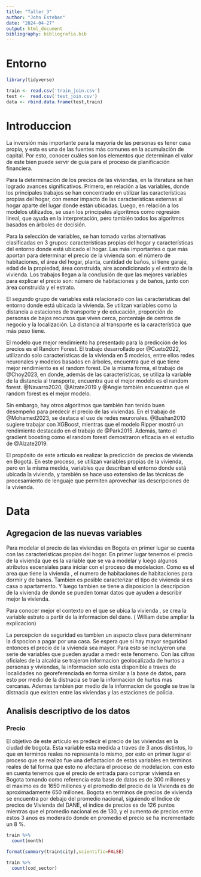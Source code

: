 ```yaml
---
title: "Taller_3"
author: "John Esteban"
date: "2024-04-27"
output: html_document
bibliography: bibliografia.bib
---
```


# Entorno

```r
library(tidyverse)
```

```r
train <- read.csv('train_join.csv')
test <-  read.csv('test_join.csv')
data <- rbind.data.frame(test,train)
```

# Introduccion

La inversión más importante para la mayoría de las personas es tener casa propia, y esta es una de las fuentes más comunes en la acumulación de capital. Por esto, conocer cuáles son los elementos que determinan el valor de este bien puede servir de guía para el proceso de planificación financiera.

Para la determinación de los precios de las viviendas, en la literatura se han logrado avances significativos. Primero, en relación a las variables, donde los principales trabajos se han concentrado en utilizar las características propias del hogar, con menor impacto de las características externas al hogar aparte del lugar donde están ubicadas. Luego, en relación a los modelos utilizados, se usan los principales algoritmos como regresión lineal, que ayuda en la interpretación, pero también todos los algoritmos basados en árboles de decisión.

Para la selección de variables, se han tomado varias alternativas clasificadas en 3 grupos: características propias del hogar y características del entorno donde está ubicado el hogar. Las más importantes o que más aportan para determinar el precio de la vivienda son: el número de habitaciones, el área del hogar, planta, cantidad de baños, si tiene garaje, edad de la propiedad, área construida, aire acondicionado y el estrato de la vivienda. Los trabajos llegan a la conclusión de que las mejores variables para explicar el precio son: número de habitaciones y de baños, junto con área construida y el estrato.

El segundo grupo de variables está relacionado con las características del entorno donde está ubicada la vivienda. Se utilizan variables como la distancia a estaciones de transporte y de educación, proporción de personas de bajos recursos que viven cerca, porcentaje de centros de negocio y la localización. La distancia al transporte es la característica que más peso tiene.

El modelo que mejor rendimiento ha presentado para la predicción de los precios es el Random Forest. El trabajo desarrollado por @Cueto2022, utilizando solo características de la vivienda en 5 modelos, entre ellos redes neuronales y modelos basados en árboles, encuentra que el que tiene mejor rendimiento es el random forest. De la misma forma, el trabajo de @Choy2023, en donde, además de las características, se utiliza la variable de la distancia al transporte, encuentra que el mejor modelo es el random forest. @Navarro2020, @Alzate2019 y @Angie también encuentran que el random forest es el mejor modelo.

Sin embargo, hay otros algoritmos que también han tenido buen desempeño para predecir el precio de las viviendas. En el trabajo de @Mohamed2023, se destaca el uso de redes neuronales. @Bushan2010 sugiere trabajar con XGBoost, mientras que el modelo Ripper mostró un rendimiento destacado en el trabajo de @Park2015. Además, tanto el gradient boosting como el random forest demostraron eficacia en el estudio de @Alzate2019.

El propósito de este artículo es realizar la predicción de precios de vivienda en Bogotá. En este proceso, se utilizan variables propias de la vivienda, pero en la misma medida, variables que describan el entorno donde está ubicada la vivienda, y también se hace uso extensivo de las técnicas de procesamiento de lenguaje que permiten aprovechar las descripciones de la vivienda.

# Data

## Agregacion de las nuevas variables

Para modelar el precio de las viviendas en Bogota en primer lugar se cuenta con las caracteristicas propias del hogar. En primer lugar tenemos el precio de la vivienda que es la variable que se va a modelar y luego algunos atributos escensiales para iniciar con el proceso de modelacion. Como es el area que tiene la vivienda , el numero de habitaciones de habitaciones para dormir y de banos. Tambien es posible caracterizar el tipo de vivienda si es casa o apartamento. Y luego tambien se tiene a disposicion la descripcion de la vivienda de donde se pueden tomar datos que ayuden a describir mejor la vivienda.

Para conocer mejor el contexto en el que se ubica la vivienda , se crea la variable estrato a partir de la informacion del dane. ( William debe ampliar la explicacion)

La percepcion de seguridad es tambien un aspecto clave para determinanr la dispocion a pagar por una casa. Se espera que si hay mayor seguridad entonces el precio de la vivienda sea mayor. Para esto se incluyeron una serie de variables que pueden ayudar a medir este fenomeno. Con las cifras oficiales de la alcaldia se trajeron informacion geolocalizada de hurtos a personas y viviendas, la informacion solo esta disponible a traves de localidades no georeferenciada en forma similar a la base de datos, para esto por medio de la distnacia se trae la informacion de hurtos mas cercanas. Ademas tambien por medio de  la informacion de google se trae la distnacia que existen entre las viviendas y las estaciones de policia.


## Analisis descriptivo de los datos

### Precio

El objetivo de este articulo es predecir el precio de las viviendas en la ciudad de bogota. Esta variable esta medida a traves de 3 anos distintos, lo que en terminos reales no representa lo mismo, por esto en primer lugar el proceso que se realizo fue una deflactacion de estas variables en terminos reales de tal forma que esto no afectara el proceso de modelacion. con esto en cuenta tenemos que el precio de entrada para comprar vivienda en Bogota tomando como referencia esta base de datos  es de 300 millones y el maximo es de 1650 millones y el promedio del precio de la Vivienda es de aproximadamente 650 millones. Bogota en terminos de precios de vivienda se encuentra por debajo del promedio nacional, siguiendo el Indice de precios de Vivienda del DANE, el indice de precios es de 126 puntos mientras que el promedio nacional es de 130, y el aumento de precios entre estos 3 anos es moderado donde en promedio el precio se ha incrementado un 8 %.



```r
train %>%
  count(month)
```
```r
format(summary(train$city),scientific=FALSE)
```




```r
train %>%
  count(cod_sector)
```





















